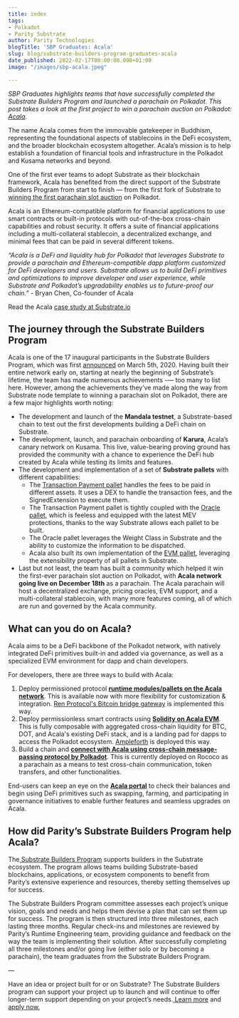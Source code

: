 ```yaml
---
title: index
tags:
- Polkadot
- Parity Substrate
author: Parity Technologies
blogTitle: 'SBP Graduates: Acala'
slug: blog/substrate-builders-program-graduates-acala
date_published: 2022-02-17T00:00:00.000+01:00
image: "/images/sbp-acala.jpeg"

---
```

_SBP Graduates highlights teams that have successfully completed the Substrate Builders Program and launched a parachain on Polkadot. This post takes a look at the first project to win a parachain auction on Polkadot:_ [_Acala_](https://acala.network/)_._

The name Acala comes from the immovable gatekeeper in Buddhism, representing the foundational aspects of stablecoins in the DeFi ecosystem, and the broader blockchain ecosystem altogether. Acala’s mission is to help establish a foundation of financial tools and infrastructure in the Polkadot and Kusama networks and beyond.

One of the first ever teams to adopt Substrate as their blockchain framework, Acala has benefited from the direct support of the Substrate Builders Program from start to finish — from the first fork of Substrate to [winning the first parachain slot auction](https://www.coindesk.com/tech/2021/11/18/acala-wins-first-polkadot-parachain-auction-with-13b-in-dot-committed/) on Polkadot.

Acala is an Ethereum-compatible platform for financial applications to use smart contracts or built-in protocols with out-of-the-box cross-chain capabilities and robust security. It offers a suite of financial applications including a multi-collateral stablecoin, a decentralized exchange, and minimal fees that can be paid in several different tokens.

_“Acala is a DeFi and liquidity hub for Polkadot that leverages Substrate to provide a parachain and Ethereum-compatible dapp platform customized for DeFi developers and users. Substrate allows us to build DeFi primitives and optimizations to improve developer and user experience, while Substrate and Polkadot’s upgradability enables us to future-proof our chain.” -_ Bryan Chen, Co-founder of Acala

Read the Acala [case study at Substrate.io](https://substrate.io/ecosystem/projects/case-studies/acala/)

## **The journey through the Substrate Builders Program**

Acala is one of the 17 inaugural participants in the Substrate Builders Program, which was first [announced](https://www.parity.io/blog/announcing-the-initial-participants-in-the-substrate-builders-program/) on March 5th, 2020. Having built their entire network early on, starting at nearly the beginning of Substrate’s lifetime, the team has made numerous achievements -— too many to list here. However, among the achievements they’ve made along the way from Substrate node template to winning a parachain slot on Polkadot, there are a few major highlights worth noting:

* The development and launch of the **Mandala testnet**, a Substrate-based chain to test out the first developments building a DeFi chain on Substrate.
* The development, launch, and parachain onboarding of **Karura**, Acala’s canary network on Kusama. This live, value-bearing proving ground has provided the community with a chance to experience the DeFi hub created by Acala while testing its limits and features.
* The development and implementation of a set of **Substrate pallets** with different capabilities:
  * The [Transaction Payment pallet](https://github.com/AcalaNetwork/Acala/blob/master/modules/transaction-payment/src/lib.rs) handles the fees to be paid in different assets. It uses a DEX to handle the transaction fees, and the SignedExtension to execute them.
  * The Transaction Payment pallet is tightly coupled with the [Oracle pallet](https://github.com/open-web3-stack/open-runtime-module-library/blob/master/oracle/src/lib.rs), which is feeless and equipped with the latest MEV protections, thanks to the way Substrate allows each pallet to be built.
  * The Oracle pallet leverages the Weight Class in Substrate and the ability to customize the information to be dispatched.
  * Acala also built its own implementation of the [EVM pallet](https://github.com/AcalaNetwork/Acala/blob/master/modules/evm/src/lib.rs), leveraging the extensibility property of all pallets in Substrate.
* Last but not least, the team has built a community which helped it win the first-ever parachain slot auction on Polkadot, with **Acala network going live on December 18th** as a parachain. The Acala parachain will host a decentralized exchange, pricing oracles, EVM support, and a multi-collateral stablecoin, with many more features coming, all of which are run and governed by the Acala community.

## **What can you do on Acala?**

Acala aims to be a DeFi backbone of the Polkadot network, with natively integrated DeFi primitives built-in and added via governance, as well as a specialized EVM environment for dapp and chain developers.

For developers, there are three ways to build with Acala:

1. Deploy permissioned protocol [**runtime modules/pallets on the Acala network**](https://wiki.acala.network/build/development-guide/deploy-ecosystem-modules). This is available now with more flexibility for customization & integration. [Ren Protocol's Bitcoin bridge gateway](https://medium.com/acalanetwork/bringing-btc-to-polkadot-acala-x-ren-e7959855d5aa) is implemented this way.
2. Deploy permissionless smart contracts using [**Solidity on Acala EVM**](https://wiki.acala.network/learn/acala-evm). This is fully composable with aggregated cross-chain liquidity for BTC, DOT, and Acala's existing DeFi stack, and is a landing pad for dapps to access the Polkadot ecosystem. [Ampleforth](https://medium.com/acalanetwork/ampleforth-a-defi-building-block-brings-rebasing-currency-and-elastic-finance-to-acala-and-fd1388e8e8fc) is deployed this way.
3. Build a chain and [**connect with Acala using cross-chain message-  
   passing protocol by Polkadot**](https://wiki.acala.network/build/development-guide/composable-chains). This is currently deployed on Rococo as a parachain as a means to test cross-chain communication, token transfers, and other functionalities.

End-users can keep an eye on the [**Acala portal**](https://apps.acala.network/) to check their balances and begin using DeFi primitives such as swapping, farming, and participating in governance initiatives to enable further features and seamless upgrades on Acala.

## **How did Parity’s Substrate Builders Program help Acala?**

The[ Substrate Builders Program](https://www.substrate.io/builders-program/) supports builders in the Substrate ecosystem. The program allows teams building Substrate-based blockchains, applications, or ecosystem components to benefit from Parity’s extensive experience and resources, thereby setting themselves up for success.

The Substrate Builders Program committee assesses each project’s unique vision, goals and needs and helps them devise a plan that can set them up for success. The program is then structured into three milestones, each lasting three months. Regular check-ins and milestones are reviewed by Parity’s Runtime Engineering team, providing guidance and feedback on the way the team is implementing their solution. After successfully completing all three milestones and/or going live (either solo or by becoming a parachain), the team graduates from the Substrate Builders Program.

—

Have an idea or project built for or on Substrate? The Substrate Builders program can support your project up to launch and will continue to offer longer-term support depending on your project’s needs.[ Learn more](https://www.substrate.io/builders-program/) and[ apply now.](https://docs.google.com/forms/d/e/1FAIpQLSfEYJE3X0RQs3Kucqthe4D8zyUcV1yEvyIw98L2X9_78b4BVA/viewform)